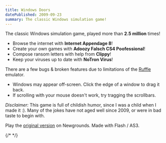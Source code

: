 ```yaml
---
title: Windows Doors
datePublished: 2009-09-23
summary: The classic Windows simulation game!
---
```



The classic Windows simulation game, played more than **2.5 million** times!

* Browse the internet with **Internet Appendage 8**!
* Create your own games with **Adoozy Falsch CS4 Poofessional**!
* Compose ransom letters with help from **Clippy**!
* Keep your viruses up to date with **NoTron Virus**!

There are a few bugs & broken features due to limitations of the [Ruffle](https://ruffle.rs/) emulator.

* Windows may appear off-screen.  Click the edge of a window to drag it back.
* If scrolling with your mouse doesn't work, try tragging the scrollbars.

*Disclaimer:*  This game is full of childish humor, since I was a child when I made it :).  Many of the jokes have not aged well since 2009, or were in bad taste to begin with.

Play the [original version](https://www.newgrounds.com/portal/view/512482) on Newgrounds.  Made with Flash / AS3.

<RuffleEmbed swfPath="/flash/512482_Windows_Doors_Final.swf" width={800} height={600} />
{/* <RuffleEmbed swfPath="/flash/windows-doors-decomp.swf" width={800} height={600} /> */}
<script src="https://unpkg.com/@ruffle-rs/ruffle"></script>